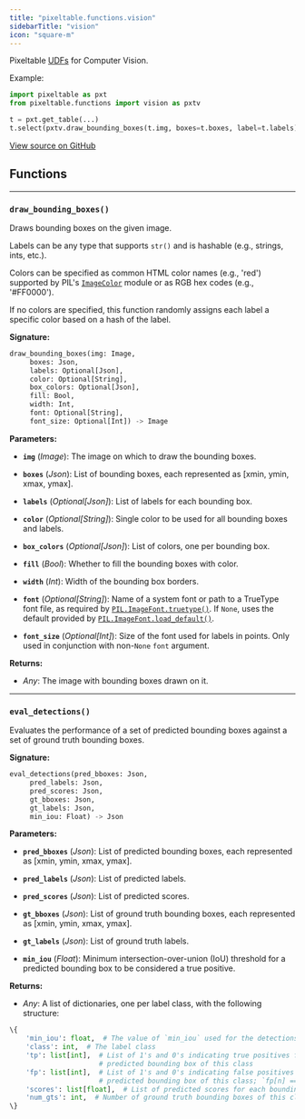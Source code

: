 ```yaml
---
title: "pixeltable.functions.vision"
sidebarTitle: "vision"
icon: "square-m"
---
```


Pixeltable [UDFs](https://pixeltable.readme.io/docs/user-defined-functions-udfs) for Computer Vision.

Example:

``` python
import pixeltable as pxt
from pixeltable.functions import vision as pxtv

t = pxt.get_table(...)
t.select(pxtv.draw_bounding_boxes(t.img, boxes=t.boxes, label=t.labels)).collect()
```


<a href="https://github.com/pixeltable/pixeltable/blob/main/pixeltable/functions/vision.py#L0" target="_blank">View source on GitHub</a>

## Functions


---

### `draw_bounding_boxes()`

Draws bounding boxes on the given image.


Labels can be any type that supports `str()` and is hashable (e.g., strings, ints, etc.).

Colors can be specified as common HTML color names (e.g., 'red') supported by PIL's [`ImageColor`](https://pillow.readthedocs.io/en/stable/reference/ImageColor.html#imagecolor-module) module or as RGB hex codes (e.g., '#FF0000').

If no colors are specified, this function randomly assigns each label a specific color based on a hash of the label.


**Signature:**

```python
draw_bounding_boxes(img: Image,
     boxes: Json,
     labels: Optional[Json],
     color: Optional[String],
     box_colors: Optional[Json],
     fill: Bool,
     width: Int,
     font: Optional[String],
     font_size: Optional[Int]) -> Image
```

**Parameters:**

- **`img`** (*Image*): The image on which to draw the bounding boxes.

- **`boxes`** (*Json*): List of bounding boxes, each represented as \[xmin, ymin, xmax, ymax\].

- **`labels`** (*Optional[Json]*): List of labels for each bounding box.

- **`color`** (*Optional[String]*): Single color to be used for all bounding boxes and labels.

- **`box_colors`** (*Optional[Json]*): List of colors, one per bounding box.

- **`fill`** (*Bool*): Whether to fill the bounding boxes with color.

- **`width`** (*Int*): Width of the bounding box borders.

- **`font`** (*Optional[String]*): Name of a system font or path to a TrueType font file, as required by [`PIL.ImageFont.truetype()`](https://pillow.readthedocs.io/en/stable/reference/ImageFont.html#PIL.ImageFont.truetype). If `None`, uses the default provided by [`PIL.ImageFont.load_default()`](https://pillow.readthedocs.io/en/stable/reference/ImageFont.html#PIL.ImageFont.load_default).

- **`font_size`** (*Optional[Int]*): Size of the font used for labels in points. Only used in conjunction with non-`None` `font` argument.


**Returns:**

- *Any*: The image with bounding boxes drawn on it.



---

### `eval_detections()`

Evaluates the performance of a set of predicted bounding boxes against a set of ground truth bounding boxes.


**Signature:**

```python
eval_detections(pred_bboxes: Json,
     pred_labels: Json,
     pred_scores: Json,
     gt_bboxes: Json,
     gt_labels: Json,
     min_iou: Float) -> Json
```

**Parameters:**

- **`pred_bboxes`** (*Json*): List of predicted bounding boxes, each represented as \[xmin, ymin, xmax, ymax\].

- **`pred_labels`** (*Json*): List of predicted labels.

- **`pred_scores`** (*Json*): List of predicted scores.

- **`gt_bboxes`** (*Json*): List of ground truth bounding boxes, each represented as \[xmin, ymin, xmax, ymax\].

- **`gt_labels`** (*Json*): List of ground truth labels.

- **`min_iou`** (*Float*): Minimum intersection-over-union (IoU) threshold for a predicted bounding box to be considered a true positive.


**Returns:**

- *Any*: A list of dictionaries, one per label class, with the following structure:

``` python
\{
    'min_iou': float,  # The value of `min_iou` used for the detections
    'class': int,  # The label class
    'tp': list[int],  # List of 1's and 0's indicating true positives for each
                      # predicted bounding box of this class
    'fp': list[int],  # List of 1's and 0's indicating false positives for each
                      # predicted bounding box of this class; `fp[n] == 1 - tp[n]`
    'scores': list[float],  # List of predicted scores for each bounding box of this class
    'num_gts': int,  # Number of ground truth bounding boxes of this class
\}
```


